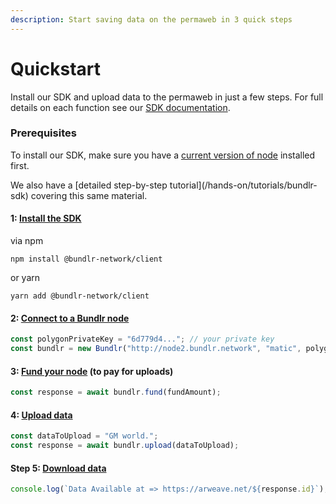 ```yaml
---
description: Start saving data on the permaweb in 3 quick steps
---
```



# Quickstart

Install our SDK and upload data to the permaweb in just a few steps. For full details on each function see our [SDK documentation](/developer-docs/sdk).

### Prerequisites

To install our SDK, make sure you have a [current version of node](https://nodejs.org/en) installed first.

<Callout type="info" emoji="🚀">
We also have a [detailed step-by-step tutorial](/hands-on/tutorials/bundlr-sdk) covering this same material.

</Callout>

#### 1: [Install the SDK](/developer-docs/sdk/installing-the-sdk)

via npm

```console
npm install @bundlr-network/client
```

or yarn

```console
yarn add @bundlr-network/client
```

#### 2: [Connect to a Bundlr node](/developer-docs/sdk/connecting-node)

```js
const polygonPrivateKey = "6d779d4..."; // your private key
const bundlr = new Bundlr("http://node2.bundlr.network", "matic", polygonPrivateKey);
```

#### 3: [Fund your node](/developer-docs/sdk/api/fund) (to pay for uploads)

```js
const response = await bundlr.fund(fundAmount);
```

#### 4: [Upload data](/developer-docs/sdk/api/upload)

```js
const dataToUpload = "GM world.";
const response = await bundlr.upload(dataToUpload);
```

#### Step 5: [Download data](/developer-docs/sdk/downloading-data)

```js
console.log(`Data Available at => https://arweave.net/${response.id}`);
```
